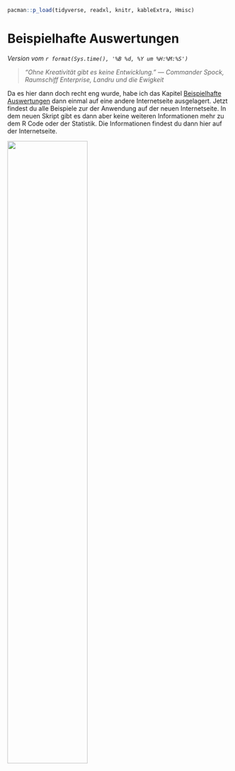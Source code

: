 ```r
pacman::p_load(tidyverse, readxl, knitr, kableExtra, Hmisc)
```

# Beispielhafte Auswertungen {#sec-beispiel-auswertung}

*Version vom `r format(Sys.time(), '%B %d, %Y um %H:%M:%S')`*

> *"Ohne Kreativität gibt es keine Entwicklung." --- Commander Spock, Raumschiff Enterprise, Landru und die Ewigkeit*

Da es hier dann doch recht eng wurde, habe ich das Kapitel [Beispielhafte Auswertungen](https://jkruppa.github.io/application/) dann einmal auf eine andere Internetseite ausgelagert. Jetzt findest du alle Beispiele zur der Anwendung auf der neuen Internetseite. In dem neuen Skript gibt es dann aber keine weiteren Informationen mehr zu dem R Code oder der Statistik. Die Informationen findest du dann hier auf der Internetseite.

![](images/cover_app){#fig-app-exp-golf fig-align="center" width="60%"}
